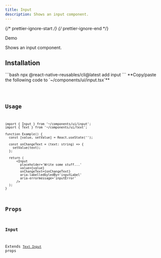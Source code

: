 ```yaml
---
title: Input
description: Shows an input component.
---
```


{/* prettier-ignore-start */}
{/* prettier-ignore-end */}


<LinkButton target="_blank" href="https://rnr-showcase.vercel.app/input">
  Demo
</LinkButton>

<br />

Shows an input component.

## Installation

<Tabs>
  <TabItem label='CLI'> 
    ```bash
    npx @react-native-reusables/cli@latest add input
    ```
  </TabItem>
  <TabItem label='Manual'>
**Copy/paste the following code to `~/components/ui/input.tsx`**

<Code code={importedCode} lang="tsx" title="~/components/ui/input.tsx" />
  </TabItem>
</Tabs>


## Usage

```tsx
import { Input } from '~/components/ui/input';
import { Text } from '~/components/ui/text';

function Example() {
  const [value, setValue] = React.useState('');

  const onChangeText = (text: string) => {
    setValue(text);
  };

  return (
      <Input
        placeholder='Write some stuff...'
        value={value}
        onChangeText={onChangeText}
        aria-labelledbyledBy='inputLabel'
        aria-errormessage='inputError'
      />
  );
}
```

## Props

### Input

Extends [`Text Input`](https://reactnative.dev/docs/textinput#props) props
        
